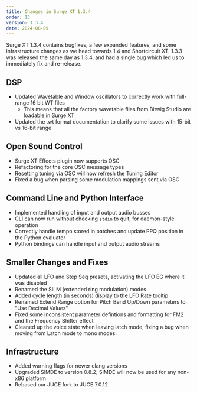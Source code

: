 ```yaml
---
title: Changes in Surge XT 1.3.4
order: 13
version: 1.3.4
date: 2024-08-09
---
```


Surge XT 1.3.4 contains bugfixes, a few expanded features, and some infrastructure changes as we head towards 1.4 and Shortcircuit XT.
1.3.3 was released the same day as 1.3.4, and had a single bug which led us to immediately fix and re-release.

## DSP

- Updated Wavetable and Window oscillators to correctly work with full-range 16 bit WT files
  - This means that all the factory wavetable files from Bitwig Studio are loadable in Surge XT
- Updated the .wt format documentation to clarify some issues with 15-bit vs 16-bit range

## Open Sound Control

- Surge XT Effects plugin now supports OSC
- Refactoring for the core OSC message types
- Resetting tuning via OSC will now refresh the Tuning Editor
- Fixed a bug when parsing some modulation mappings sent via OSC

## Command Line and Python Interface

- Implemented handling of input and output audio busses
- CLI can now run without checking `stdin` to quit, for daemon-style operation
- Correctly handle tempo stored in patches and update PPQ position in the Python evaluator
- Python bindings can handle input and output audio streams

## Smaller Changes and Fixes
- Updated all LFO and Step Seq presets, activating the LFO EG where it was disabled
- Renamed the SILM (extended ring modulation) modes
- Added cycle length (in seconds) display to the LFO Rate tooltip
- Renamed Extend Range option for Pitch Bend Up/Down parameters to "Use Decimal Values"
- Fixed some inconsistent parameter defintions and formatting for FM2 and the Frequency Shifter effect
- Cleaned up the voice state when leaving latch mode, fixing a bug when moving from Latch mode to mono modes.

## Infrastructure

- Added warning flags for newer clang versions
- Upgraded SIMDE to version 0.8.2; SIMDE will now be used for any non-x86 platform
- Rebased our JUCE fork to JUCE 7.0.12
